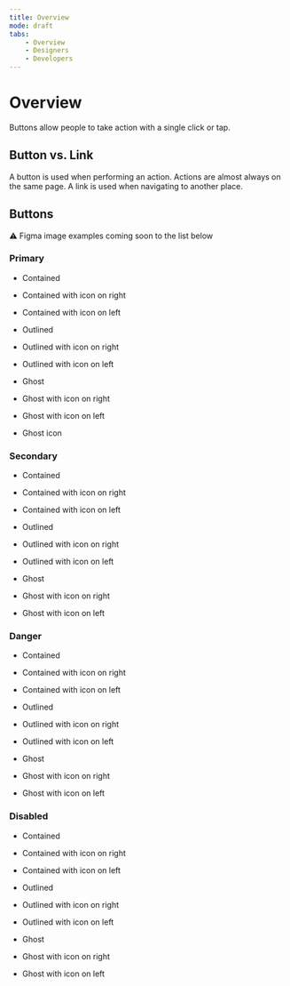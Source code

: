 ```yaml
---
title: Overview
mode: draft
tabs:
    - Overview
    - Designers
    - Developers 
---
```


# Overview

Buttons allow people to take action with a single click or tap. 

## Button vs. Link

A button is used when performing an action. Actions are almost always on the same page. A link is used when navigating to another place. 

## Buttons

:warning: Figma image examples coming soon to the list below
<!-- 
Prefer to keep the code examples under the dev tab.
-->


### Primary

* Contained
* Contained with icon on right
* Contained with icon on left

* Outlined
* Outlined with icon on right
* Outlined with icon on left

* Ghost
* Ghost with icon on right
* Ghost with icon on left
* Ghost icon


### Secondary

* Contained
* Contained with icon on right
* Contained with icon on left

* Outlined
* Outlined with icon on right
* Outlined with icon on left

* Ghost
* Ghost with icon on right
* Ghost with icon on left


### Danger

* Contained
* Contained with icon on right
* Contained with icon on left

* Outlined
* Outlined with icon on right
* Outlined with icon on left

* Ghost
* Ghost with icon on right
* Ghost with icon on left


### Disabled

* Contained
* Contained with icon on right
* Contained with icon on left

* Outlined
* Outlined with icon on right
* Outlined with icon on left

* Ghost
* Ghost with icon on right
* Ghost with icon on left
